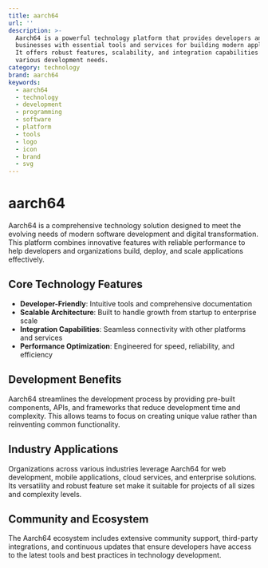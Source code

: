 ```yaml
---
title: aarch64
url: ''
description: >-
  Aarch64 is a powerful technology platform that provides developers and
  businesses with essential tools and services for building modern applications.
  It offers robust features, scalability, and integration capabilities for
  various development needs.
category: technology
brand: aarch64
keywords:
  - aarch64
  - technology
  - development
  - programming
  - software
  - platform
  - tools
  - logo
  - icon
  - brand
  - svg
---
```


# aarch64

Aarch64 is a comprehensive technology solution designed to meet the evolving needs of modern software development and digital transformation. This platform combines innovative features with reliable performance to help developers and organizations build, deploy, and scale applications effectively.

## Core Technology Features

- **Developer-Friendly**: Intuitive tools and comprehensive documentation
- **Scalable Architecture**: Built to handle growth from startup to enterprise scale
- **Integration Capabilities**: Seamless connectivity with other platforms and services
- **Performance Optimization**: Engineered for speed, reliability, and efficiency

## Development Benefits

Aarch64 streamlines the development process by providing pre-built components, APIs, and frameworks that reduce development time and complexity. This allows teams to focus on creating unique value rather than reinventing common functionality.

## Industry Applications

Organizations across various industries leverage Aarch64 for web development, mobile applications, cloud services, and enterprise solutions. Its versatility and robust feature set make it suitable for projects of all sizes and complexity levels.

## Community and Ecosystem

The Aarch64 ecosystem includes extensive community support, third-party integrations, and continuous updates that ensure developers have access to the latest tools and best practices in technology development.
